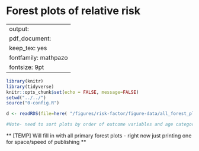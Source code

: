 
# Forest plots of relative risk {#RR-forest}

---
output:
  pdf_document:
    keep_tex: yes
fontfamily: mathpazo
fontsize: 9pt
---

\raggedright



```r
library(knitr)
library(tidyverse)
knitr::opts_chunk$set(echo = FALSE, message=FALSE)
setwd("../../")
source("0-config.R")

d <- readRDS(file=here( "/figures/risk-factor/figure-data/all_forest_plot_RR.RDS"))

#Note- need to sort plots by order of outcome variables and age categories I want here


```


** [TEMP] Will fill in with all primary forest plots - right now just printing one for space/speed of publishing **


<!-- Group plots by exposure -->

<!-- ```{r  echo=FALSE, results='asis'} -->

<!--    df <- d #%>% filter() -->
<!--   #Dynamic title -->
<!--   cat(paste0("#### ",df$intervention_variable[1])) -->

<!-- ``` -->


<!-- ```{r, echo = FALSE} -->
<!-- i<-1 -->
<!-- #for(i in 1:length(df)){ -->
<!--   print(df$plot[i]) -->
<!-- #} -->
<!-- ``` -->


